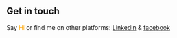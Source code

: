 ## Get in touch

Say <span style="color: orange;">Hi</span> or find me on other platforms: [Linkedin](https://www.linkedin.com/in/azim-litanga-4692402b/) & [facebook](https://www.facebook.com/azim.litanga)
 